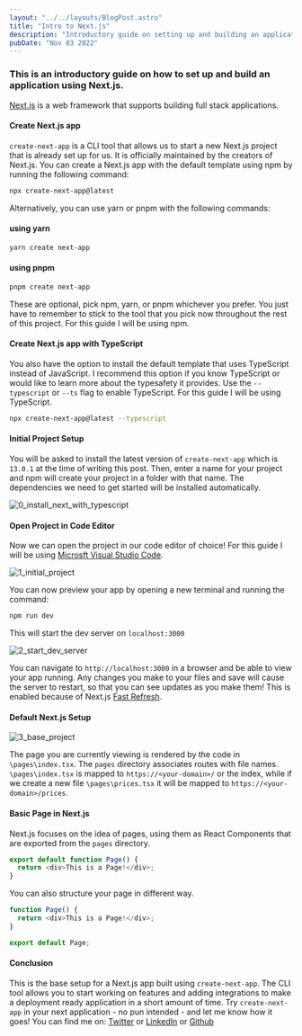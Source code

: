 ---
layout: "../../layouts/BlogPost.astro"
title: "Intro to Next.js"
description: "Introductory guide on setting up and building an application using Next.js"
pubDate: "Nov 03 2022"
---

### This is an introductory guide on how to set up and build an application using Next.js.

[Next.js](https://nextjs.org/) is a web framework that supports building full stack applications.

#### Create Next.js app

`create-next-app` is a CLI tool that allows us to start a new Next.js project that is already set up for us. It is officially maintained by the creators of Next.js. You can create a Next.js app with the default template using npm by running the following command:

```sh
npx create-next-app@latest
```

Alternatively, you can use yarn or pnpm with the following commands:

#### using yarn

```sh
yarn create next-app
```

#### using pnpm

```sh
pnpm create next-app
```

These are optional, pick npm, yarn, or pnpm whichever you prefer. You just have to remember to stick to the tool that you pick now throughout the rest of this project. For this guide I will be using npm.

#### Create Next.js app with TypeScript

You also have the option to install the default template that uses TypeScript instead of JavaScript. I recommend this option if you know TypeScript or would like to learn more about the typesafety it provides. Use the `--typescript` or `--ts` flag to enable TypeScript. For this guide I will be using TypeScript.

```sh
npx create-next-app@latest --typescript
```

#### Initial Project Setup

You will be asked to install the latest version of `create-next-app` which is `13.0.1` at the time of writing this post. Then, enter a name for your project and npm will create your project in a folder with that name. The dependencies we need to get started will be installed automatically.

![0_install_next_with_typescript](https://user-images.githubusercontent.com/105710107/200094864-bbbca895-734b-4234-b656-b0bd65d98d6d.png)

#### Open Project in Code Editor

Now we can open the project in our code editor of choice! For this guide I will be using [Microsft Visual Studio Code](https://code.visualstudio.com/).

![1_initial_project](https://user-images.githubusercontent.com/105710107/200095365-6306f361-9249-4888-b61c-2277cb4ff6da.png)

You can now preview your app by opening a new terminal and running the command:

```sh
npm run dev
```

This will start the dev server on `localhost:3000`

![2_start_dev_server](https://user-images.githubusercontent.com/105710107/200095480-98820274-bd39-4064-b3ae-0a89a97c27bc.png)

You can navigate to `http://localhost:3000` in a browser and be able to view your app running. Any changes you make to your files and save will cause the server to restart, so that you can see updates as you make them! This is enabled because of Next.js [Fast Refresh](https://nextjs.org/docs/basic-features/fast-refresh).

#### Default Next.js Setup

![3_base_project](https://user-images.githubusercontent.com/105710107/200095516-4f9de23c-84b7-47db-be8d-91fec929dcda.png)

The page you are currently viewing is rendered by the code in `\pages\index.tsx`. The `pages` directory associates routes with file names. `\pages\index.tsx` is mapped to `https://<your-domain>/` or the index, while if we create a new file `\pages\prices.tsx` it will be mapped to `https://<your-domain>/prices`.

#### Basic Page in Next.js

Next.js focuses on the idea of pages, using them as React Components that are exported from the `pages` directory.

```js
export default function Page() {
  return <div>This is a Page!</div>;
}
```

You can also structure your page in different way.

```js
function Page() {
  return <div>This is a Page!</div>;
}

export default Page;
```

#### Conclusion

This is the base setup for a Next.js app built using `create-next-app`. The CLI tool allows you to start working on features and adding integrations to make a deployment ready application in a short amount of time. Try `create-next-app` in your next application - no pun intended - and let me know how it goes! You can find me on: [Twitter](https://twitter.com/ronjtech) or [LinkedIn](https://www.linkedin.com/in/ronjf/) or [Github](https://github.com/ronthetech)
